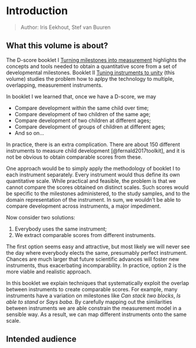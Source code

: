 # Introduction {#ch:introduction2}

> Author: Iris Eekhout, Stef van Buuren

## What this volume is about?

The D-score booklet I [Turning milestones into measurement](https://stefvanbuuren.name/dbook1) highlights the concepts and tools needed to obtain a quantitative score from a set of developmental milestones. Booklet II [Tuning instruments to unity](https://stefvanbuuren.name/dbook2) (this volume) studies the problem how to aplpy the technology to multiple, overlapping, measurement instruments. 

In booklet I we learned that, once we have a D-score, we may

- Compare development within the same child over time;
- Compare development of two children of the same age;
- Compare development of two children at different ages;
- Compare development of groups of children at different ages;
- And so on...

In practice, there is an extra complication. There are about 150 different instruments to measure child development [@fernald2017toolkit], and it is not be obvious to obtain comparable scores from these.

One approach would be to simply apply the methodology of booklet I to each instrument separately. Every instrument would thus define its own quantitative scale. While practical and feasible, the problem is that we cannot compare the scores obtained on distinct scales. Such scores would be specific to the milestones administered, to the study samples, and to the domain representation of the instrument. In sum, we wouldn't be able to compare development across instruments, a major impediment. 

Now consider two solutions:

1. Everybody uses the same instrument;
2. We extract comparable scores from different instruments.

The first option seems easy and attractive, but most likely we will never see the day where everybody elects the same, presumably perfect instrument. Chances are much larger that future scientific advances will foster new instruments, thus exacerbating incomparability. In practice, option 2 is the more viable and realistic approach.

In this booklet we explain techniques that systematically exploit the overlap between instruments to create comparable scores. For example, many instruments have a variation on milestones like *Can stack two blocks*, *Is able to stand* or *Says baba*. By carefully mapping out the similarities between instruments we are able constrain the measurement model in a sensible way. As a result, we can map different instruments onto the same scale.


## Intended audience

